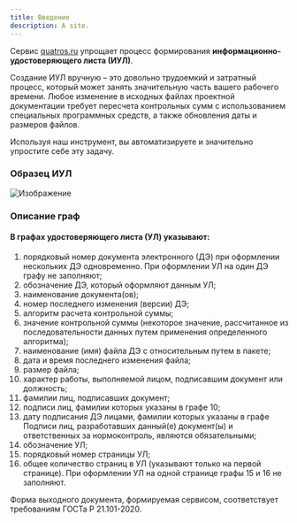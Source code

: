 ```yaml
---
title: Введение
description: A site.
---
```



Сервис [quatros.ru](https://quatros.ru "Конструктор ИУЛ") упрощает процесс формирования **информационно-удостоверяющего листа (ИУЛ)**.

Создание ИУЛ вручную – это довольно трудоемкий и затратный процесс, который может занять значительную часть вашего рабочего времени. Любое изменение в исходных файлах проектной документации требует пересчета контрольных сумм с использованием специальных программных средств, а также обновления даты и размеров файлов.

Используя наш инструмент, вы автоматизируете и значительно упростите себе эту задачу.

### Образец ИУЛ

![Изображение](../../assets/iul-form.jpg "Форма ИУЛ")

### Описание граф

#### В графах удостоверяющего листа (УЛ) указывают:

1. порядковый номер документа электронного (ДЭ) при оформлении нескольких ДЭ одновременно. При оформлении УЛ на один ДЭ графу не заполняют;
2. обозначение ДЭ, который оформляют данным УЛ;
3. наименование документа(ов);
4. номер последнего изменения (версии) ДЭ;
5. алгоритм расчета контрольной суммы;
6. значение контрольной суммы (некоторое значение, рассчитанное из последовательности данных путем применения определенного алгоритма);
7. наименование (имя) файла ДЭ с относительным путем в пакете;
8. дата и время последнего изменения файла;
9. размер файла;
10. характер работы, выполняемой лицом, подписавшим документ или должность;
11. фамилии лиц, подписавших документ;
12. подписи лиц, фамилии которых указаны в графе 10;
13. дату подписания ДЭ лицами, фамилии которых указаны в графе Подписи лиц, разработавших данный(е) документ(ы) и ответственных за нормоконтроль, являются обязательными;
14. обозначение УЛ;
15. порядковый номер страницы УЛ;
16. общее количество страниц в УЛ (указывают только на первой странице). При оформлении УЛ на одной странице графы 15 и 16 не заполняют.

<Aside title="Обратите внимание">
  Форма выходного документа, формируемая сервисом, соответствует требованиям
  ГОСТа Р 21.101-2020.
</Aside>
